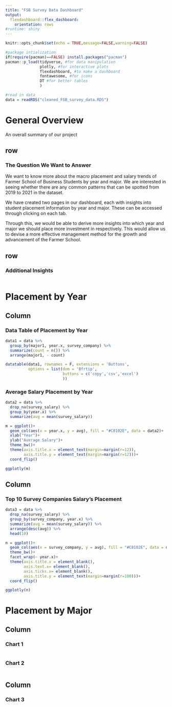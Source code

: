 ```yaml
---
title: "FSB Survey Data Dashboard"
output: 
  flexdashboard::flex_dashboard:
    orientation: rows
#runtime: shiny
---
```


```r
knitr::opts_chunk$set(echo = TRUE,message=FALSE,warning=FALSE)

#package intialization
if(require(pacman)==FALSE) install.packages("pacman")
pacman::p_load(tidyverse, #for data manipulation
               plotly, #for interactive plots
               flexdashboard, #to make a dashboard
               fontawesome, #for icons
               DT #for better tables
               )

#read in data
data = readRDS("cleaned_FSB_survey_data.RDS")
```

# General Overview {data-orientation=columns}

An overall summary of our project
  
## row {data-width=600}

### The Question We Want to Answer

We want to know more about the macro placement and salary trends of Farmer School of Business Students by year and major. We are interested in seeing whether there are any common patterns that can be spotted from 2019 to 2021 in the dataset.

We have created two pages in our dashboard, each with insights into student placement information by year and major. These can be accessed through clicking on each tab.

Through this, we would be able to derive more insights into which year and major we should place more investment in respectively. This would allow us to devise a more effective management method for the growth and advancement of the Farmer School.

## row {data-height=600}

### Additional Insights

```r

```

# Placement by Year {data-orientation=columns}

## Column {data-width=500}

### Data Table of Placement by Year

```r
data1 = data %>%
  group_by(major1, year.x, survey_company) %>%
  summarize(count = n()) %>%
  arrange(major1, - count)

datatable(data1, rownames = F, extensions = 'Buttons',
          options = list(dom = 'Bfrtip',
                         buttons = c('copy','csv','excel')
                         ))
```

### Average Salary Placement by Year

```r
data2 = data %>%
  drop_na(survey_salary) %>%
  group_by(year.x) %>%
  summarize(avg = mean(survey_salary))

m = ggplot()+
  geom_col(aes(x = year.x, y = avg), fill = "#C8102E", data = data2)+
  xlab("Year")+
  ylab("Average Salary")+
  theme_bw()+
  theme(axis.title.x = element_text(margin=margin(r=12)),
        axis.title.y = element_text(margin=margin(r=12)))+
  coord_flip()

ggplotly(m)
```

## Column {data-width=600}

### Top 10 Survey Companies Salary's Placement

```r
data3 = data %>%
  drop_na(survey_salary) %>%
  group_by(survey_company, year.x) %>%
  summarize(avg = mean(survey_salary)) %>%
  arrange(desc(avg)) %>%
  head(10)

n = ggplot()+
  geom_col(aes(x = survey_company, y = avg), fill = "#C8102E", data = data3)+
  theme_bw()+
  facet_wrap(~ year.x)+
  theme(axis.title.x = element_blank(),
        axis.text.x= element_blank(),
        axis.ticks.x= element_blank(),
        axis.title.y = element_text(margin=margin(r=100)))+
  coord_flip()

ggplotly(n)
```


# Placement by Major {data-orientation=columns}

## Column {data-width=400}

### Chart 1

```r

```

### Chart 2

```r

```


## Column {data-width=600}

### Chart 3

```r

```

